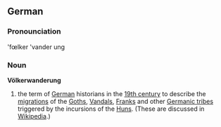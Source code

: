 ==German==
===Pronounciation===
'f&#339;lker 'vander ung
===Noun===
'''Völkerwanderung'''
#the term of [[Germany | German]] historians in the [[19th century]]  to describe the [[migration]]s of the [[Goths]], [[Vandals]], [[Franks]] and other [[Germanic peoples | Germanic tribes]] triggered by the incursions of the [[Huns]]. (These are discussed in [http://en.wikipedia.org/wiki/V%F6lkerwanderung Wikipedia].)

{{stub}}
{{cleanup}}